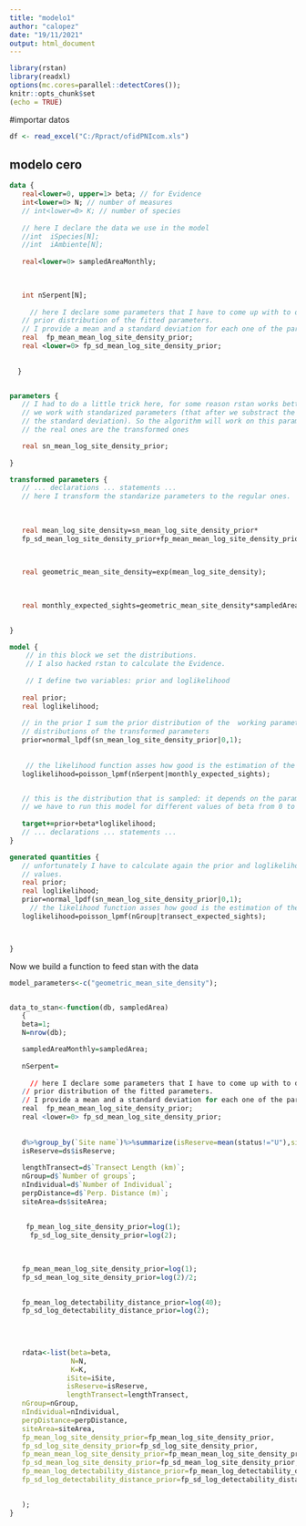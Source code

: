 ```yaml
---
title: "modelo1"
author: "calopez"
date: "19/11/2021"
output: html_document
---
```

```r
library(rstan)
library(readxl)
options(mc.cores=parallel::detectCores());
knitr::opts_chunk$set
(echo = TRUE)
```

#importar datos
```r
df <- read_excel("C:/Rpract/ofidPNIcom.xls")

```




## modelo cero

```stan

data {
   real<lower=0, upper=1> beta; // for Evidence
   int<lower=0> N; // number of measures
   // int<lower=0> K; // number of species 
     
   // here I declare the data we use in the model
   //int  iSpecies[N];
   //int  iAmbiente[N];
   
   real<lower=0> sampledAreaMonthly;
   

   
   int nSerpent[N];
   
     // here I declare some parameters that I have to come up with to describe the 
   // prior distribution of the fitted parameters. 
   // I provide a mean and a standard deviation for each one of the parameters 
   real  fp_mean_mean_log_site_density_prior;
   real <lower=0> fp_sd_mean_log_site_density_prior;
   
   
  }


parameters {
   // I had to do a little trick here, for some reason rstan works better if 
   // we work with standarized parameters (that after we substract the mean and divide by
   // the standard deviation). So the algorithm will work on this parameters: 
   // the real ones are the transformed ones

   real sn_mean_log_site_density_prior;
   
}

transformed parameters {
   // ... declarations ... statements ...
   // here I transform the standarize parameters to the regular ones.
   
   
   
   real mean_log_site_density=sn_mean_log_site_density_prior*
   fp_sd_mean_log_site_density_prior+fp_mean_mean_log_site_density_prior;
   

   
   real geometric_mean_site_density=exp(mean_log_site_density);

   
   
   real monthly_expected_sights=geometric_mean_site_density*sampledAreaMonthly;
   

}

model {
    // in this block we set the distributions.
    // I also hacked rstan to calculate the Evidence. 
    
    // I define two variables: prior and loglikelihood
   
   real prior;
   real loglikelihood;
   
   // in the prior I sum the prior distribution of the  working parameters, all normal
   // distributions of the transformed parameters
   prior=normal_lpdf(sn_mean_log_site_density_prior|0,1);
 
   
    // the likelihood function asses how good is the estimation of the expected number of sights per month
   loglikelihood=poisson_lpmf(nSerpent|monthly_expected_sights);


   // this is the distribution that is sampled: it depends on the parameter beta
   // we have to run this model for different values of beta from 0 to 1
   
   target+=prior+beta*loglikelihood;
   // ... declarations ... statements ...
}

generated quantities {
   // unfortunately I have to calculate again the prior and loglikelihood so rstan records its
   // values. 
   real prior; 
   real loglikelihood; 
   prior=normal_lpdf(sn_mean_log_site_density_prior|0,1);
     // the likelihood function asses how good is the estimation of the expected number of sights per transect
   loglikelihood=poisson_lpmf(nGroup|transect_expected_sights);



}

```


Now we build a function to feed stan with the data
```r
model_parameters<-c("geometric_mean_site_density");


data_to_stan<-function(db, sampledArea)
   {
   beta=1; 
   N=nrow(db);

   sampledAreaMonthly=sampledArea;
   
   nSerpent=
   
     // here I declare some parameters that I have to come up with to describe the 
   // prior distribution of the fitted parameters. 
   // I provide a mean and a standard deviation for each one of the parameters 
   real  fp_mean_mean_log_site_density_prior;
   real <lower=0> fp_sd_mean_log_site_density_prior;
   
   
   d%>%group_by(`Site name`)%>%summarize(isReserve=mean(status!="U"),siteArea=mean(NVDI2+NVDI3+NVDI4))->ds;
   isReserve=ds$isReserve;
   
   lengthTransect=d$`Transect Length (km)`;
   nGroup=d$`Number of groups`;
   nIndividual=d$`Number of Individual`;
   perpDistance=d$`Perp. Distance (m)`;
   siteArea=ds$siteArea;
   
   
    fp_mean_log_site_density_prior=log(1);
     fp_sd_log_site_density_prior=log(2);
   
   

   fp_mean_mean_log_site_density_prior=log(1);
   fp_sd_mean_log_site_density_prior=log(2)/2;
   

   fp_mean_log_detectability_distance_prior=log(40);
   fp_sd_log_detectability_distance_prior=log(2);
   

   
   
   rdata<-list(beta=beta,
               N=N,
               K=K,
              iSite=iSite, 
              isReserve=isReserve,
              lengthTransect=lengthTransect,
   nGroup=nGroup,
   nIndividual=nIndividual,
   perpDistance=perpDistance,
   siteArea=siteArea,
   fp_mean_log_site_density_prior=fp_mean_log_site_density_prior,
   fp_sd_log_site_density_prior=fp_sd_log_site_density_prior,
   fp_mean_mean_log_site_density_prior=fp_mean_mean_log_site_density_prior,
   fp_sd_mean_log_site_density_prior=fp_sd_mean_log_site_density_prior,
   fp_mean_log_detectability_distance_prior=fp_mean_log_detectability_distance_prior,
   fp_sd_log_detectability_distance_prior=fp_sd_log_detectability_distance_prior

   
   );
}
```




